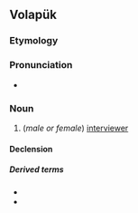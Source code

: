 ==Volapük==

===Etymology===
{{suffix|vo|bespik|an}}

===Pronunciation===
* {{IPA|vo|[bespiˈkan]}}

===Noun===
{{vo-noun}}

# (''male or female'') [[interviewer]]

====Declension====
{{vo-decl-noun}}

=====Derived terms=====
* {{l|vo|hibespikan}}
* {{l|vo|jibespikan}}
